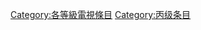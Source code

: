 {{Articles by Quality|topic=電視|project=電視|format=TOC}}
{{emptycat}}

[[Category:各等級電視條目|Category:各等級電視條目]]
[[Category:丙级条目|Category:丙级条目]]
